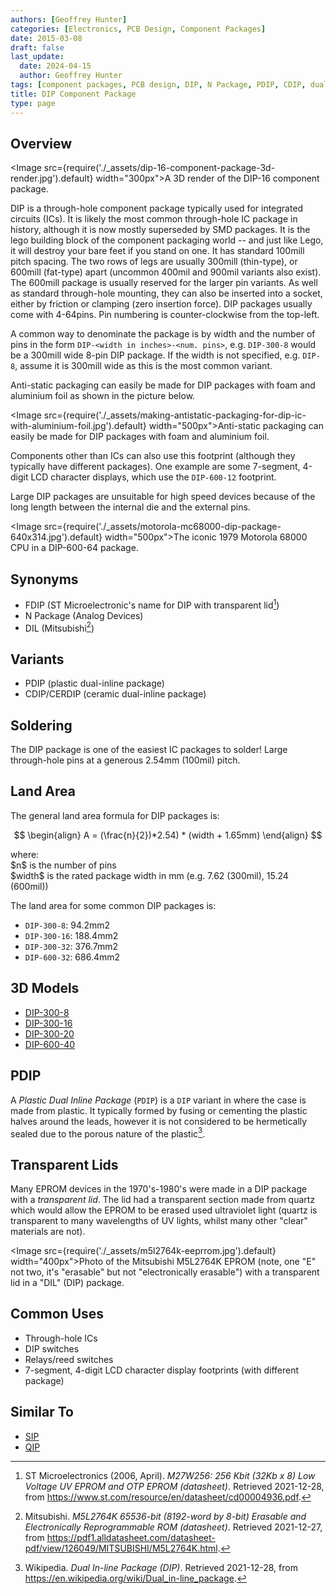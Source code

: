 ```yaml
---
authors: [Geoffrey Hunter]
categories: [Electronics, PCB Design, Component Packages]
date: 2015-03-08
draft: false
last_update:
  date: 2024-04-15
  author: Geoffrey Hunter
tags: [component packages, PCB design, DIP, N Package, PDIP, CDIP, dual inline package]
title: DIP Component Package
type: page
---
```


## Overview

<Image src={require('./_assets/dip-16-component-package-3d-render.jpg').default} width="300px">A 3D render of the DIP-16 component package.</Image>

DIP is a through-hole component package typically used for integrated circuits (ICs). It is likely the most common through-hole IC package in history, although it is now mostly superseded by SMD packages. It is the lego building block of the component packaging world -- and just like Lego, it will destroy your bare feet if you stand on one. It has standard 100mill pitch spacing. The two rows of legs are usually 300mill (thin-type), or 600mill (fat-type) apart (uncommon 400mil and 900mil variants also exist). The 600mill package is usually reserved for the larger pin variants. As well as standard through-hole mounting, they can also be inserted into a socket, either by friction or clamping (zero insertion force). DIP packages usually come with 4-64pins. Pin numbering is counter-clockwise from the top-left.

A common way to denominate the package is by width and the number of pins in the form `DIP-<width in inches>-<num. pins>`, e.g. `DIP-300-8` would be a 300mill wide 8-pin DIP package. If the width is not specified, e.g. `DIP-8`, assume it is 300mill wide as this is the most common variant.

Anti-static packaging can easily be made for DIP packages with foam and aluminium foil as shown in the picture below.

<Image src={require('./_assets/making-antistatic-packaging-for-dip-ic-with-aluminium-foil.jpg').default} width="500px">Anti-static packaging can easily be made for DIP packages with foam and aluminium foil.</Image>

Components other than ICs can also use this footprint (although they typically have different packages). One example are some 7-segment, 4-digit LCD character displays, which use the `DIP-600-12` footprint.

Large DIP packages are unsuitable for high speed devices because of the long length between the internal die and the external pins.

<Image src={require('./_assets/motorola-mc68000-dip-package-640x314.jpg').default} width="500px">The iconic 1979 Motorola 68000 CPU in a DIP-600-64 package.</Image>

## Synonyms

* FDIP (ST Microelectronic's name for DIP with transparent lid[^bib-st-m27w256])
* N Package (Analog Devices)
* DIL (Mitsubishi[^bib-mitsubishi-m5l2764k-ds])

## Variants

* PDIP (plastic dual-inline package)
* CDIP/CERDIP (ceramic dual-inline package)

## Soldering

The DIP package is one of the easiest IC packages to solder! Large through-hole pins at a generous 2.54mm (100mil) pitch. 

## Land Area

The general land area formula for DIP packages is:

$$
\begin{align}
A = (\frac{n}{2})*2.54) * (width + 1.65mm)
\end{align}
$$

<p className="centered">where:<br/>
$n$ is the number of pins<br/>
$width$ is the rated package width in mm (e.g.  7.62 (300mil), 15.24 (600mil))<br/></p>

The land area for some common DIP packages is:

* `DIP-300-8`: 94.2mm2
* `DIP-300-16`: 188.4mm2
* `DIP-300-32`: 376.7mm2
* `DIP-600-32`: 686.4mm2  

## 3D Models

* [DIP-300-8](http://www.3dcontentcentral.com/download-model.aspx?catalogid=1023&amp;id=79)
* [DIP-300-16](http://www.3dcontentcentral.com/download-model.aspx?catalogid=1023&amp;id=71)
* [DIP-300-20](http://www.3dcontentcentral.com/download-model.aspx?catalogid=171&amp;id=71043)
* [DIP-600-40](http://www.3dcontentcentral.com/download-model.aspx?catalogid=171&amp;id=95319)

## PDIP

A _Plastic Dual Inline Package_ (`PDIP`) is a `DIP` variant in where the case is made from plastic. It typically formed by fusing or cementing the plastic halves around the leads, however it is not considered to be hermetically sealed due to the porous nature of the plastic[^bib-wikipedia-dip].

## Transparent Lids

Many EPROM devices in the 1970's-1980's were made in a DIP package with a _transparent lid_. The lid had a transparent section made from quartz which would allow the EPROM to be erased used ultraviolet light (quartz is transparent to many wavelengths of UV lights, whilst many other "clear" materials are not).

<Image src={require('./_assets/m5l2764k-eeprrom.jpg').default} width="400px">Photo of the Mitsubishi M5L2764K EPROM (note, one \"E\" not two, it's \"erasable\" but not \"electronically erasable\") with a transparent lid in a \"DIL\" (DIP) package.</Image>

## Common Uses

* Through-hole ICs
* DIP switches
* Relays/reed switches
* 7-segment, 4-digit LCD character display footprints (with different package)

## Similar To

* [SIP](../sip-component-package)
* [QIP](../qip-component-package)

[^bib-wikipedia-dip]: Wikipedia. _Dual In-line Package (DIP)_. Retrieved 2021-12-28, from https://en.wikipedia.org/wiki/Dual_in-line_package.
[^bib-mitsubishi-m5l2764k-ds]: Mitsubishi. _M5L2764K 65536-bit (8192-word by 8-bit) Erasable and Electronically Reprogrammable ROM (datasheet)_. Retrieved 2021-12-27, from https://pdf1.alldatasheet.com/datasheet-pdf/view/126049/MITSUBISHI/M5L2764K.html.
[^bib-st-m27w256]: ST Microelectronics (2006, April). _M27W256: 256 Kbit (32Kb x 8) Low Voltage UV EPROM and OTP EPROM (datasheet)_. Retrieved 2021-12-28, from https://www.st.com/resource/en/datasheet/cd00004936.pdf. 
